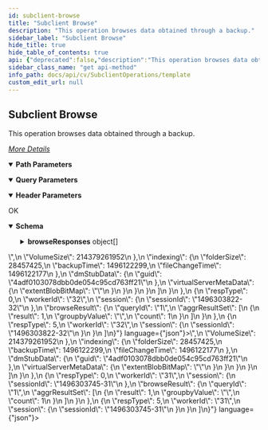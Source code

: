 ```yaml
---
id: subclient-browse
title: "Subclient Browse"
description: "This operation browses data obtained through a backup."
sidebar_label: "Subclient Browse"
hide_title: true
hide_table_of_contents: true
api: {"deprecated":false,"description":"This operation browses data obtained through a backup.\n\n[_More Details_](http://documentation.commvault.com/commvault/v11/article?p=features/rest_api/operations/get_subclient_browse.htm)\n","operationId":"Subclient Browse","parameters":[{"description":"","explode":true,"in":"query","name":"path","schema":{"example":"/","type":"string"}},{"description":"","in":"header","name":"Authtoken","required":true,"schema":{"example":"{{TOKEN}}","type":"string"}},{"schema":{"type":"boolean"},"in":"query","name":"showDeletedFiles"},{"schema":{"type":"boolean"},"in":"query","name":"vsFileBrowse"},{"in":"path","name":"clientId","required":true,"schema":{"type":"string"}}],"tags":["Subclient Operations"],"responses":{"200":{"description":"OK","content":{"application/json":{"schema":{"type":"object","properties":{"browseResponses":{"type":"array","items":{"type":"object","properties":{"respType":{"type":"integer"},"workerId":{"type":"string"},"session":{"type":"object","properties":{"sessionId":{"type":"string"}}},"browseResult":{"type":"object","properties":{"queryId":{"type":"string"},"dataResultSet":{"type":"array","items":{"type":"object","properties":{"path":{"type":"string"},"size":{"type":"integer"},"modificationTime":{"type":"integer"},"displayName":{"type":"string"},"name":{"type":"string"},"flags":{"type":"object","properties":{"directory":{"type":"boolean"},"mountPoint":{"type":"boolean"},"isFake":{"type":"boolean"},"snap":{"type":"boolean"}}},"advancedData":{"type":"object","properties":{"backupJobId":{"type":"integer"},"referenceTime":{"type":"integer"},"offset":{"type":"integer"},"archiveGroupId":{"type":"integer"},"objectGuid":{"type":"string"},"backupTime":{"type":"integer"},"archiveFileId":{"type":"integer"},"subclient":{"type":"object","properties":{"type":{"type":"integer"},"_type_":{"type":"integer"},"applicationId":{"type":"integer"}}},"sourceCommServer":{"type":"object","properties":{"_type_":{"type":"integer"},"commCellId":{"type":"integer"},"type":{"type":"integer"}}},"advConfig":{"type":"object","properties":{"browseAdvancedConfigResp":{"type":"object","properties":{"commcellNumber":{"type":"integer"}}}}},"browseMetaData":{"type":"object","properties":{"fsData":{"type":"object","properties":{"DriveFreePercentage":{"type":"integer"},"geoLocation":{"type":"string"},"VolumeSize":{"type":"integer"}}},"indexing":{"type":"object","properties":{"folderSize":{"type":"integer"},"backupTime":{"type":"integer"},"fileChangeTime":{"type":"integer"}}},"dmStubData":{"type":"object","properties":{"guid":{"type":"string"}}},"virtualServerMetaData":{"type":"object","properties":{"extentBlobBitMap":{"type":"string"}}}}}}}}}},"aggrResultSet":{"type":"array","items":{"type":"object","properties":{"result":{"type":"integer"},"groupbyValue":{"type":"string"},"count":{"type":"integer"}}}}}}}}}},"x-examples":{"Example 1":{"browseResponses":[{"respType":0,"workerId":"32","session":{"sessionId":"1496303822-32"},"browseResult":{"queryId":"0","dataResultSet":[{"path":"C:","size":28457425,"modificationTime":1496122177,"displayName":"C:","name":"2/x12C:","flags":{"directory":true,"mountPoint":true,"isFake":false,"snap":false},"advancedData":{"backupJobId":288,"referenceTime":1496122310,"offset":0,"archiveGroupId":3,"objectGuid":"15832c0c2980f319a3be40952e7e69b0","backupTime":1496122310,"archiveFileId":107,"subclient":{"type":0,"_type_":7,"applicationId":49},"sourceCommServer":{"_type_":1,"commCellId":2,"type":0},"advConfig":{"browseAdvancedConfigResp":{"commcellNumber":122516778}},"browseMetaData":{"fsData":{"DriveFreePercentage":59,"geoLocation":"<App_GeoLocation ip_address='199.255.244.65' latitude='40.300720' longitude='-74.081910' status_code='SUCCESS' status_description=''/>","VolumeSize":214379261952},"indexing":{"folderSize":28457425,"backupTime":1496122299,"fileChangeTime":1496122177},"dmStubData":{"guid":"4adf0103078dbb0de054c95cd763ff21"},"virtualServerMetaData":{"extentBlobBitMap":""}}}}]}},{"respType":0,"workerId":"32","session":{"sessionId":"1496303822-32"},"browseResult":{"queryId":"1","aggrResultSet":[{"result":1,"groupbyValue":"","count":1}]}},{"respType":5,"workerId":"32","session":{"sessionId":"1496303822-32"}}]}}},"examples":{"Subclient Browse - This request is for a root level browse for guest virtual machines.":{"value":{"browseResponses":[{"respType":0,"workerId":"32","session":{"sessionId":"1496303822-32"},"browseResult":{"queryId":"0","dataResultSet":[{"path":"C:","size":28457425,"modificationTime":1496122177,"displayName":"C:","name":"2/x12C:","flags":{"directory":true,"mountPoint":true,"isFake":false,"snap":false},"advancedData":{"backupJobId":288,"referenceTime":1496122310,"offset":0,"archiveGroupId":3,"objectGuid":"15832c0c2980f319a3be40952e7e69b0","backupTime":1496122310,"archiveFileId":107,"subclient":{"type":0,"_type_":7,"applicationId":49},"sourceCommServer":{"_type_":1,"commCellId":2,"type":0},"advConfig":{"browseAdvancedConfigResp":{"commcellNumber":122516778}},"browseMetaData":{"fsData":{"DriveFreePercentage":59,"geoLocation":"<App_GeoLocation ip_address='199.255.244.65' latitude='40.300720' longitude='-74.081910' status_code='SUCCESS' status_description=''/>","VolumeSize":214379261952},"indexing":{"folderSize":28457425,"backupTime":1496122299,"fileChangeTime":1496122177},"dmStubData":{"guid":"4adf0103078dbb0de054c95cd763ff21"},"virtualServerMetaData":{"extentBlobBitMap":""}}}}]}},{"respType":0,"workerId":"32","session":{"sessionId":"1496303822-32"},"browseResult":{"queryId":"1","aggrResultSet":[{"result":1,"groupbyValue":"","count":1}]}},{"respType":5,"workerId":"32","session":{"sessionId":"1496303822-32"}}]}},"Subclient Browse - This request is for a root level browse.":{"value":{"browseResponses":[{"respType":0,"workerId":"31","session":{"sessionId":"1496303745-31"},"browseResult":{"queryId":"0","dataResultSet":[{"path":"C:","size":28457425,"modificationTime":1496122177,"displayName":"C:","name":"2/x12C:","flags":{"directory":true,"mountPoint":true,"isFake":false,"snap":false},"advancedData":{"backupJobId":288,"referenceTime":1496122310,"offset":0,"archiveGroupId":3,"objectGuid":"15832c0c2980f319a3be40952e7e69b0","backupTime":1496122310,"archiveFileId":107,"subclient":{"type":0,"_type_":7,"applicationId":49},"sourceCommServer":{"_type_":1,"commCellId":2,"type":0},"advConfig":{"browseAdvancedConfigResp":{"commcellNumber":122516778}},"browseMetaData":{"fsData":{"DriveFreePercentage":59,"geoLocation":"<App_GeoLocation ip_address='199.255.244.65' latitude='40.300720' longitude='-74.081910' status_code='SUCCESS' status_description=''/>","VolumeSize":214379261952},"indexing":{"folderSize":28457425,"backupTime":1496122299,"fileChangeTime":1496122177},"dmStubData":{"guid":"4adf0103078dbb0de054c95cd763ff21"},"virtualServerMetaData":{"extentBlobBitMap":""}}}}]}},{"respType":0,"workerId":"31","session":{"sessionId":"1496303745-31"},"browseResult":{"queryId":"1","aggrResultSet":[{"result":1,"groupbyValue":"","count":1}]}},{"respType":5,"workerId":"31","session":{"sessionId":"1496303745-31"}}]}}}}}}},"method":"get","path":"/Subclient/{clientId}/Browse","servers":[{"url":"http://{hostname}/webconsole/api","variables":{"hostname":{"default":"localhost","description":"Webconsole"}}}],"info":{"title":"Template","contact":{},"version":"1.0","description":"Template"},"postman":{"name":"Subclient Browse","description":{"content":"This operation browses data obtained through a backup.\n\n[_More Details_](http://documentation.commvault.com/commvault/v11/article?p=features/rest_api/operations/get_subclient_browse.htm)\n","type":"text/plain"},"url":{"path":["Subclient",":clientId","Browse"],"host":["{{baseUrl}}"],"query":[{"disabled":false,"key":"path","value":""},{"disabled":false,"key":"showDeletedFiles","value":""},{"disabled":false,"key":"vsFileBrowse","value":""}],"variable":[{"disabled":false,"description":{"content":"(Required) ","type":"text/plain"},"type":"any","value":"","key":"clientId"}]},"header":[{"disabled":false,"description":{"content":"(Required) ","type":"text/plain"},"key":"Authtoken","value":""},{"key":"Accept","value":"application/json"}],"method":"GET"}}
sidebar_class_name: "get api-method"
info_path: docs/api/cv/SubclientOperations/template
custom_edit_url: null
---
```



## Subclient Browse



This operation browses data obtained through a backup.

[_More Details_](http://documentation.commvault.com/commvault/v11/article?p=features/rest_api/operations/get_subclient_browse.htm)


<details style={{"marginBottom":"1rem"}} data-collapsed={false} open={true}><summary style={{}}><strong>Path Parameters</strong></summary><div><ul><ParamsItem className={"paramsItem"} param={{"in":"path","name":"clientId","required":true,"schema":{"type":"string"}}}></ParamsItem></ul></div></details><details style={{"marginBottom":"1rem"}} data-collapsed={false} open={true}><summary style={{}}><strong>Query Parameters</strong></summary><div><ul><ParamsItem className={"paramsItem"} param={{"description":"","explode":true,"in":"query","name":"path","schema":{"example":"/","type":"string"}}}></ParamsItem><ParamsItem className={"paramsItem"} param={{"schema":{"type":"boolean"},"in":"query","name":"showDeletedFiles"}}></ParamsItem><ParamsItem className={"paramsItem"} param={{"schema":{"type":"boolean"},"in":"query","name":"vsFileBrowse"}}></ParamsItem></ul></div></details><details style={{"marginBottom":"1rem"}} data-collapsed={false} open={true}><summary style={{}}><strong>Header Parameters</strong></summary><div><ul><ParamsItem className={"paramsItem"} param={{"description":"","in":"header","name":"Authtoken","required":true,"schema":{"example":"{{TOKEN}}","type":"string"}}}></ParamsItem></ul></div></details><div><ApiTabs><TabItem label={"200"} value={"200"}><div>

OK

</div><div><MimeTabs schemaType={"response"}><TabItem label={"application/json"} value={"application/json"}><SchemaTabs><TabItem label={"Schema"} value={"Schema"}><details style={{}} data-collapsed={false} open={true}><summary style={{"textAlign":"left"}}><strong>Schema</strong></summary><div style={{"textAlign":"left","marginLeft":"1rem"}}></div><ul style={{"marginLeft":"1rem"}}><SchemaItem collapsible={true} className={"schemaItem"}><details style={{}}><summary style={{}}><strong>browseResponses</strong><span style={{"opacity":"0.6"}}> object[]</span></summary><div style={{"marginLeft":"1rem"}}><SchemaItem collapsible={false} name={"respType"} required={false} deprecated={undefined} schemaDescription={undefined} schemaName={"integer"} qualifierMessage={undefined} defaultValue={undefined}></SchemaItem><SchemaItem collapsible={false} name={"workerId"} required={false} deprecated={undefined} schemaDescription={undefined} schemaName={"string"} qualifierMessage={undefined} defaultValue={undefined}></SchemaItem><SchemaItem collapsible={true} className={"schemaItem"}><details style={{}}><summary style={{}}><strong>session</strong><span style={{"opacity":"0.6"}}> object</span></summary><div style={{"marginLeft":"1rem"}}><SchemaItem collapsible={false} name={"sessionId"} required={false} deprecated={undefined} schemaDescription={undefined} schemaName={"string"} qualifierMessage={undefined} defaultValue={undefined}></SchemaItem></div></details></SchemaItem><SchemaItem collapsible={true} className={"schemaItem"}><details style={{}}><summary style={{}}><strong>browseResult</strong><span style={{"opacity":"0.6"}}> object</span></summary><div style={{"marginLeft":"1rem"}}><SchemaItem collapsible={false} name={"queryId"} required={false} deprecated={undefined} schemaDescription={undefined} schemaName={"string"} qualifierMessage={undefined} defaultValue={undefined}></SchemaItem><SchemaItem collapsible={true} className={"schemaItem"}><details style={{}}><summary style={{}}><strong>dataResultSet</strong><span style={{"opacity":"0.6"}}> object[]</span></summary><div style={{"marginLeft":"1rem"}}><SchemaItem collapsible={false} name={"path"} required={false} deprecated={undefined} schemaDescription={undefined} schemaName={"string"} qualifierMessage={undefined} defaultValue={undefined}></SchemaItem><SchemaItem collapsible={false} name={"size"} required={false} deprecated={undefined} schemaDescription={undefined} schemaName={"integer"} qualifierMessage={undefined} defaultValue={undefined}></SchemaItem><SchemaItem collapsible={false} name={"modificationTime"} required={false} deprecated={undefined} schemaDescription={undefined} schemaName={"integer"} qualifierMessage={undefined} defaultValue={undefined}></SchemaItem><SchemaItem collapsible={false} name={"displayName"} required={false} deprecated={undefined} schemaDescription={undefined} schemaName={"string"} qualifierMessage={undefined} defaultValue={undefined}></SchemaItem><SchemaItem collapsible={false} name={"name"} required={false} deprecated={undefined} schemaDescription={undefined} schemaName={"string"} qualifierMessage={undefined} defaultValue={undefined}></SchemaItem><SchemaItem collapsible={true} className={"schemaItem"}><details style={{}}><summary style={{}}><strong>flags</strong><span style={{"opacity":"0.6"}}> object</span></summary><div style={{"marginLeft":"1rem"}}><SchemaItem collapsible={false} name={"directory"} required={false} deprecated={undefined} schemaDescription={undefined} schemaName={"boolean"} qualifierMessage={undefined} defaultValue={undefined}></SchemaItem><SchemaItem collapsible={false} name={"mountPoint"} required={false} deprecated={undefined} schemaDescription={undefined} schemaName={"boolean"} qualifierMessage={undefined} defaultValue={undefined}></SchemaItem><SchemaItem collapsible={false} name={"isFake"} required={false} deprecated={undefined} schemaDescription={undefined} schemaName={"boolean"} qualifierMessage={undefined} defaultValue={undefined}></SchemaItem><SchemaItem collapsible={false} name={"snap"} required={false} deprecated={undefined} schemaDescription={undefined} schemaName={"boolean"} qualifierMessage={undefined} defaultValue={undefined}></SchemaItem></div></details></SchemaItem><SchemaItem collapsible={true} className={"schemaItem"}><details style={{}}><summary style={{}}><strong>advancedData</strong><span style={{"opacity":"0.6"}}> object</span></summary><div style={{"marginLeft":"1rem"}}><SchemaItem collapsible={false} name={"backupJobId"} required={false} deprecated={undefined} schemaDescription={undefined} schemaName={"integer"} qualifierMessage={undefined} defaultValue={undefined}></SchemaItem><SchemaItem collapsible={false} name={"referenceTime"} required={false} deprecated={undefined} schemaDescription={undefined} schemaName={"integer"} qualifierMessage={undefined} defaultValue={undefined}></SchemaItem><SchemaItem collapsible={false} name={"offset"} required={false} deprecated={undefined} schemaDescription={undefined} schemaName={"integer"} qualifierMessage={undefined} defaultValue={undefined}></SchemaItem><SchemaItem collapsible={false} name={"archiveGroupId"} required={false} deprecated={undefined} schemaDescription={undefined} schemaName={"integer"} qualifierMessage={undefined} defaultValue={undefined}></SchemaItem><SchemaItem collapsible={false} name={"objectGuid"} required={false} deprecated={undefined} schemaDescription={undefined} schemaName={"string"} qualifierMessage={undefined} defaultValue={undefined}></SchemaItem><SchemaItem collapsible={false} name={"backupTime"} required={false} deprecated={undefined} schemaDescription={undefined} schemaName={"integer"} qualifierMessage={undefined} defaultValue={undefined}></SchemaItem><SchemaItem collapsible={false} name={"archiveFileId"} required={false} deprecated={undefined} schemaDescription={undefined} schemaName={"integer"} qualifierMessage={undefined} defaultValue={undefined}></SchemaItem><SchemaItem collapsible={true} className={"schemaItem"}><details style={{}}><summary style={{}}><strong>subclient</strong><span style={{"opacity":"0.6"}}> object</span></summary><div style={{"marginLeft":"1rem"}}><SchemaItem collapsible={false} name={"type"} required={false} deprecated={undefined} schemaDescription={undefined} schemaName={"integer"} qualifierMessage={undefined} defaultValue={undefined}></SchemaItem><SchemaItem collapsible={false} name={"_type_"} required={false} deprecated={undefined} schemaDescription={undefined} schemaName={"integer"} qualifierMessage={undefined} defaultValue={undefined}></SchemaItem><SchemaItem collapsible={false} name={"applicationId"} required={false} deprecated={undefined} schemaDescription={undefined} schemaName={"integer"} qualifierMessage={undefined} defaultValue={undefined}></SchemaItem></div></details></SchemaItem><SchemaItem collapsible={true} className={"schemaItem"}><details style={{}}><summary style={{}}><strong>sourceCommServer</strong><span style={{"opacity":"0.6"}}> object</span></summary><div style={{"marginLeft":"1rem"}}><SchemaItem collapsible={false} name={"_type_"} required={false} deprecated={undefined} schemaDescription={undefined} schemaName={"integer"} qualifierMessage={undefined} defaultValue={undefined}></SchemaItem><SchemaItem collapsible={false} name={"commCellId"} required={false} deprecated={undefined} schemaDescription={undefined} schemaName={"integer"} qualifierMessage={undefined} defaultValue={undefined}></SchemaItem><SchemaItem collapsible={false} name={"type"} required={false} deprecated={undefined} schemaDescription={undefined} schemaName={"integer"} qualifierMessage={undefined} defaultValue={undefined}></SchemaItem></div></details></SchemaItem><SchemaItem collapsible={true} className={"schemaItem"}><details style={{}}><summary style={{}}><strong>advConfig</strong><span style={{"opacity":"0.6"}}> object</span></summary><div style={{"marginLeft":"1rem"}}><SchemaItem collapsible={true} className={"schemaItem"}><details style={{}}><summary style={{}}><strong>browseAdvancedConfigResp</strong><span style={{"opacity":"0.6"}}> object</span></summary><div style={{"marginLeft":"1rem"}}><SchemaItem collapsible={false} name={"commcellNumber"} required={false} deprecated={undefined} schemaDescription={undefined} schemaName={"integer"} qualifierMessage={undefined} defaultValue={undefined}></SchemaItem></div></details></SchemaItem></div></details></SchemaItem><SchemaItem collapsible={true} className={"schemaItem"}><details style={{}}><summary style={{}}><strong>browseMetaData</strong><span style={{"opacity":"0.6"}}> object</span></summary><div style={{"marginLeft":"1rem"}}><SchemaItem collapsible={true} className={"schemaItem"}><details style={{}}><summary style={{}}><strong>fsData</strong><span style={{"opacity":"0.6"}}> object</span></summary><div style={{"marginLeft":"1rem"}}><SchemaItem collapsible={false} name={"DriveFreePercentage"} required={false} deprecated={undefined} schemaDescription={undefined} schemaName={"integer"} qualifierMessage={undefined} defaultValue={undefined}></SchemaItem><SchemaItem collapsible={false} name={"geoLocation"} required={false} deprecated={undefined} schemaDescription={undefined} schemaName={"string"} qualifierMessage={undefined} defaultValue={undefined}></SchemaItem><SchemaItem collapsible={false} name={"VolumeSize"} required={false} deprecated={undefined} schemaDescription={undefined} schemaName={"integer"} qualifierMessage={undefined} defaultValue={undefined}></SchemaItem></div></details></SchemaItem><SchemaItem collapsible={true} className={"schemaItem"}><details style={{}}><summary style={{}}><strong>indexing</strong><span style={{"opacity":"0.6"}}> object</span></summary><div style={{"marginLeft":"1rem"}}><SchemaItem collapsible={false} name={"folderSize"} required={false} deprecated={undefined} schemaDescription={undefined} schemaName={"integer"} qualifierMessage={undefined} defaultValue={undefined}></SchemaItem><SchemaItem collapsible={false} name={"backupTime"} required={false} deprecated={undefined} schemaDescription={undefined} schemaName={"integer"} qualifierMessage={undefined} defaultValue={undefined}></SchemaItem><SchemaItem collapsible={false} name={"fileChangeTime"} required={false} deprecated={undefined} schemaDescription={undefined} schemaName={"integer"} qualifierMessage={undefined} defaultValue={undefined}></SchemaItem></div></details></SchemaItem><SchemaItem collapsible={true} className={"schemaItem"}><details style={{}}><summary style={{}}><strong>dmStubData</strong><span style={{"opacity":"0.6"}}> object</span></summary><div style={{"marginLeft":"1rem"}}><SchemaItem collapsible={false} name={"guid"} required={false} deprecated={undefined} schemaDescription={undefined} schemaName={"string"} qualifierMessage={undefined} defaultValue={undefined}></SchemaItem></div></details></SchemaItem><SchemaItem collapsible={true} className={"schemaItem"}><details style={{}}><summary style={{}}><strong>virtualServerMetaData</strong><span style={{"opacity":"0.6"}}> object</span></summary><div style={{"marginLeft":"1rem"}}><SchemaItem collapsible={false} name={"extentBlobBitMap"} required={false} deprecated={undefined} schemaDescription={undefined} schemaName={"string"} qualifierMessage={undefined} defaultValue={undefined}></SchemaItem></div></details></SchemaItem></div></details></SchemaItem></div></details></SchemaItem></div></details></SchemaItem><SchemaItem collapsible={true} className={"schemaItem"}><details style={{}}><summary style={{}}><strong>aggrResultSet</strong><span style={{"opacity":"0.6"}}> object[]</span></summary><div style={{"marginLeft":"1rem"}}><SchemaItem collapsible={false} name={"result"} required={false} deprecated={undefined} schemaDescription={undefined} schemaName={"integer"} qualifierMessage={undefined} defaultValue={undefined}></SchemaItem><SchemaItem collapsible={false} name={"groupbyValue"} required={false} deprecated={undefined} schemaDescription={undefined} schemaName={"string"} qualifierMessage={undefined} defaultValue={undefined}></SchemaItem><SchemaItem collapsible={false} name={"count"} required={false} deprecated={undefined} schemaDescription={undefined} schemaName={"integer"} qualifierMessage={undefined} defaultValue={undefined}></SchemaItem></div></details></SchemaItem></div></details></SchemaItem></div></details></SchemaItem></ul></details></TabItem><TabItem label={"Example (from schema)"} value={"Example (from schema)"}><ResponseSamples responseExample={"{\n  \"browseResponses\": [\n    {\n      \"respType\": 0,\n      \"workerId\": \"string\",\n      \"session\": {\n        \"sessionId\": \"string\"\n      },\n      \"browseResult\": {\n        \"queryId\": \"string\",\n        \"dataResultSet\": [\n          {\n            \"path\": \"string\",\n            \"size\": 0,\n            \"modificationTime\": 0,\n            \"displayName\": \"string\",\n            \"name\": \"string\",\n            \"flags\": {\n              \"directory\": true,\n              \"mountPoint\": true,\n              \"isFake\": true,\n              \"snap\": true\n            },\n            \"advancedData\": {\n              \"backupJobId\": 0,\n              \"referenceTime\": 0,\n              \"offset\": 0,\n              \"archiveGroupId\": 0,\n              \"objectGuid\": \"string\",\n              \"backupTime\": 0,\n              \"archiveFileId\": 0,\n              \"subclient\": {\n                \"type\": 0,\n                \"_type_\": 0,\n                \"applicationId\": 0\n              },\n              \"sourceCommServer\": {\n                \"_type_\": 0,\n                \"commCellId\": 0,\n                \"type\": 0\n              },\n              \"advConfig\": {\n                \"browseAdvancedConfigResp\": {\n                  \"commcellNumber\": 0\n                }\n              },\n              \"browseMetaData\": {\n                \"fsData\": {\n                  \"DriveFreePercentage\": 0,\n                  \"geoLocation\": \"string\",\n                  \"VolumeSize\": 0\n                },\n                \"indexing\": {\n                  \"folderSize\": 0,\n                  \"backupTime\": 0,\n                  \"fileChangeTime\": 0\n                },\n                \"dmStubData\": {\n                  \"guid\": \"string\"\n                },\n                \"virtualServerMetaData\": {\n                  \"extentBlobBitMap\": \"string\"\n                }\n              }\n            }\n          }\n        ],\n        \"aggrResultSet\": [\n          {\n            \"result\": 0,\n            \"groupbyValue\": \"string\",\n            \"count\": 0\n          }\n        ]\n      }\n    }\n  ]\n}"} language={"json"}></ResponseSamples></TabItem><TabItem label={" Subclient  Browse -  This request is for a root level browse for guest virtual machines."} value={" Subclient  Browse -  This request is for a root level browse for guest virtual machines."}><ResponseSamples responseExample={"{\n  \"browseResponses\": [\n    {\n      \"respType\": 0,\n      \"workerId\": \"32\",\n      \"session\": {\n        \"sessionId\": \"1496303822-32\"\n      },\n      \"browseResult\": {\n        \"queryId\": \"0\",\n        \"dataResultSet\": [\n          {\n            \"path\": \"C:\",\n            \"size\": 28457425,\n            \"modificationTime\": 1496122177,\n            \"displayName\": \"C:\",\n            \"name\": \"2/x12C:\",\n            \"flags\": {\n              \"directory\": true,\n              \"mountPoint\": true,\n              \"isFake\": false,\n              \"snap\": false\n            },\n            \"advancedData\": {\n              \"backupJobId\": 288,\n              \"referenceTime\": 1496122310,\n              \"offset\": 0,\n              \"archiveGroupId\": 3,\n              \"objectGuid\": \"15832c0c2980f319a3be40952e7e69b0\",\n              \"backupTime\": 1496122310,\n              \"archiveFileId\": 107,\n              \"subclient\": {\n                \"type\": 0,\n                \"_type_\": 7,\n                \"applicationId\": 49\n              },\n              \"sourceCommServer\": {\n                \"_type_\": 1,\n                \"commCellId\": 2,\n                \"type\": 0\n              },\n              \"advConfig\": {\n                \"browseAdvancedConfigResp\": {\n                  \"commcellNumber\": 122516778\n                }\n              },\n              \"browseMetaData\": {\n                \"fsData\": {\n                  \"DriveFreePercentage\": 59,\n                  \"geoLocation\": \"<App_GeoLocation ip_address='199.255.244.65' latitude='40.300720' longitude='-74.081910' status_code='SUCCESS' status_description=''/>\",\n                  \"VolumeSize\": 214379261952\n                },\n                \"indexing\": {\n                  \"folderSize\": 28457425,\n                  \"backupTime\": 1496122299,\n                  \"fileChangeTime\": 1496122177\n                },\n                \"dmStubData\": {\n                  \"guid\": \"4adf0103078dbb0de054c95cd763ff21\"\n                },\n                \"virtualServerMetaData\": {\n                  \"extentBlobBitMap\": \"\"\n                }\n              }\n            }\n          }\n        ]\n      }\n    },\n    {\n      \"respType\": 0,\n      \"workerId\": \"32\",\n      \"session\": {\n        \"sessionId\": \"1496303822-32\"\n      },\n      \"browseResult\": {\n        \"queryId\": \"1\",\n        \"aggrResultSet\": [\n          {\n            \"result\": 1,\n            \"groupbyValue\": \"\",\n            \"count\": 1\n          }\n        ]\n      }\n    },\n    {\n      \"respType\": 5,\n      \"workerId\": \"32\",\n      \"session\": {\n        \"sessionId\": \"1496303822-32\"\n      }\n    }\n  ]\n}"} language={"json"}></ResponseSamples></TabItem><TabItem label={" Subclient  Browse -  This request is for a root level browse."} value={" Subclient  Browse -  This request is for a root level browse."}><ResponseSamples responseExample={"{\n  \"browseResponses\": [\n    {\n      \"respType\": 0,\n      \"workerId\": \"31\",\n      \"session\": {\n        \"sessionId\": \"1496303745-31\"\n      },\n      \"browseResult\": {\n        \"queryId\": \"0\",\n        \"dataResultSet\": [\n          {\n            \"path\": \"C:\",\n            \"size\": 28457425,\n            \"modificationTime\": 1496122177,\n            \"displayName\": \"C:\",\n            \"name\": \"2/x12C:\",\n            \"flags\": {\n              \"directory\": true,\n              \"mountPoint\": true,\n              \"isFake\": false,\n              \"snap\": false\n            },\n            \"advancedData\": {\n              \"backupJobId\": 288,\n              \"referenceTime\": 1496122310,\n              \"offset\": 0,\n              \"archiveGroupId\": 3,\n              \"objectGuid\": \"15832c0c2980f319a3be40952e7e69b0\",\n              \"backupTime\": 1496122310,\n              \"archiveFileId\": 107,\n              \"subclient\": {\n                \"type\": 0,\n                \"_type_\": 7,\n                \"applicationId\": 49\n              },\n              \"sourceCommServer\": {\n                \"_type_\": 1,\n                \"commCellId\": 2,\n                \"type\": 0\n              },\n              \"advConfig\": {\n                \"browseAdvancedConfigResp\": {\n                  \"commcellNumber\": 122516778\n                }\n              },\n              \"browseMetaData\": {\n                \"fsData\": {\n                  \"DriveFreePercentage\": 59,\n                  \"geoLocation\": \"<App_GeoLocation ip_address='199.255.244.65' latitude='40.300720' longitude='-74.081910' status_code='SUCCESS' status_description=''/>\",\n                  \"VolumeSize\": 214379261952\n                },\n                \"indexing\": {\n                  \"folderSize\": 28457425,\n                  \"backupTime\": 1496122299,\n                  \"fileChangeTime\": 1496122177\n                },\n                \"dmStubData\": {\n                  \"guid\": \"4adf0103078dbb0de054c95cd763ff21\"\n                },\n                \"virtualServerMetaData\": {\n                  \"extentBlobBitMap\": \"\"\n                }\n              }\n            }\n          }\n        ]\n      }\n    },\n    {\n      \"respType\": 0,\n      \"workerId\": \"31\",\n      \"session\": {\n        \"sessionId\": \"1496303745-31\"\n      },\n      \"browseResult\": {\n        \"queryId\": \"1\",\n        \"aggrResultSet\": [\n          {\n            \"result\": 1,\n            \"groupbyValue\": \"\",\n            \"count\": 1\n          }\n        ]\n      }\n    },\n    {\n      \"respType\": 5,\n      \"workerId\": \"31\",\n      \"session\": {\n        \"sessionId\": \"1496303745-31\"\n      }\n    }\n  ]\n}"} language={"json"}></ResponseSamples></TabItem></SchemaTabs></TabItem></MimeTabs></div></TabItem></ApiTabs></div>
      